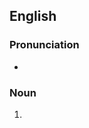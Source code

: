==English==

===Pronunciation===
* {{rhymes|ɛlfθs|lang=en}}

===Noun===
{{head|en|noun plural form}}

# {{plural of|twelfth|lang=en}}